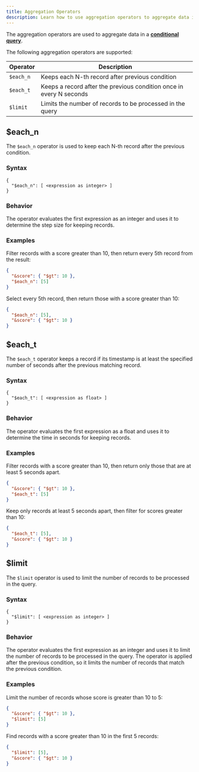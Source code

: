 ```yaml
---
title: Aggregation Operators
description: Learn how to use aggregation operators to aggregate data in ReductStore.
---
```


<head>
  <link
    rel="canonical"
    href="https://www.reduct.store/docs/conditional-query/aggregation-operators"
  />
</head>

The aggregation operators are used to aggregate data in a **[conditional query](../glossary#conditional-query)**.

The following aggregation operators are supported:

| Operator  | Description                                                         |
| --------- | ------------------------------------------------------------------- |
| `$each_n` | Keeps each N-th record after previous condition                     |
| `$each_t` | Keeps a record after the previous condition once in every N seconds |
| `$limit`  | Limits the number of records to be processed in the query           |

## $each_n

The `$each_n` operator is used to keep each N-th record after the previous condition.

### Syntax

```
{
  "$each_n": [ <expression as integer> ]
}
```

### Behavior

The operator evaluates the first expression as an integer and uses it to determine the step size for keeping records.

### Examples

Filter records with a score greater than 10, then return every 5th record from the result:

```json
{
  "&score": { "$gt": 10 },
  "$each_n": [5]
}
```

Select every 5th record, then return those with a score greater than 10:

```json
{
  "$each_n": [5],
  "&score": { "$gt": 10 }
}
```

## $each_t

The `$each_t` operator keeps a record if its timestamp is at least the specified number of seconds after the previous matching record.

### Syntax

```
{
  "$each_t": [ <expression as float> ]
}
```

### Behavior

The operator evaluates the first expression as a float and uses it to determine the time in seconds for keeping records.

### Examples

Filter records with a score greater than 10, then return only those that are at least 5 seconds apart.

```json
{
  "&score": { "$gt": 10 },
  "$each_t": [5]
}
```

Keep only records at least 5 seconds apart, then filter for scores greater than 10:

```json
{
  "$each_t": [5],
  "&score": { "$gt": 10 }
}
```

## $limit

The `$limit` operator is used to limit the number of records to be processed in the query.

### Syntax

```
{
  "$limit": [ <expression as integer> ]
}
```

### Behavior

The operator evaluates the first expression as an integer and uses it to limit the number of records to be processed in the query.
The operator is applied after the previous condition, so it limits the number of records that match the previous condition.

### Examples

Limit the number of records whose score is greater than 10 to 5:

```json
{
  "&score": { "$gt": 10 },
  "$limit": [5]
}
```

Find records with a score greater than 10 in the first 5 records:

```json
{
  "$limit": [5],
  "&score": { "$gt": 10 }
}
```
